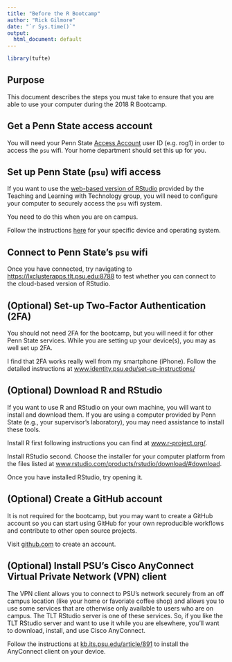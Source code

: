```yaml
---
title: "Before the R Bootcamp"
author: "Rick Gilmore"
date: "`r Sys.time()`"
output:
  html_document: default
---
```


```r
library(tufte)
```

## Purpose

This document describes the steps you must take to ensure that you are able to use your computer during the 2018 R Bootcamp.

## Get a Penn State access account

You will need your Penn State [Access Account](http://www.identity.psu.edu/services/authentication-services/access-accounts/) user ID (e.g. rog1) in order to access the `psu` wifi.
Your home department should set this up for you.

## Set up Penn State (`psu`) wifi access

If you want to use the [web-based version of RStudio](rstudio-server-tlt.html) provided by the Teaching and Learning with Technology group, you will need to configure your computer to securely access the `psu` wifi system.

You need to do this when you are on campus.

Follow the instructions [here](http://wireless.psu.edu/wireless.html) for your specific device and operating system.

## Connect to Penn State's `psu` wifi

Once you have connected, try navigating to <https://lxclusterapps.tlt.psu.edu:8788> to test whether you can connect to the cloud-based version of RStudio.

## (Optional) Set-up Two-Factor Authentication (2FA)

You should not need 2FA for the bootcamp, but you will need it for other Penn State services.
While you are setting up your device(s), you may as well set up 2FA.

I find that 2FA works really well from my smartphone (iPhone).
Follow the detailed instructions at [www.identity.psu.edu/set-up-instructions/](https://www.identity.psu.edu/set-up-instructions/)

## (Optional) Download R and RStudio

If you want to use R and RStudio on your own machine, you will want to install and download them.
If you are using a computer provided by Penn State (e.g., your supervisor's laboratory), you may need assistance to install these tools.

Install R first following instructions you can find at [www.r-project.org/](https://www.r-project.org/).

Install RStudio second.
Choose the installer for your computer platform from the files listed at [www.rstudio.com/products/rstudio/download/#download](https://www.rstudio.com/products/rstudio/download/#download).

Once you have installed RStudio, try opening it.

## (Optional) Create a GitHub account

It is not required for the bootcamp, but you may want to create a GitHub account so you can start using GitHub for your own reproducible workflows and contribute to other open source projects.

Visit [github.com](https://github.com) to create an account.

## (Optional) Install PSU's Cisco AnyConnect Virtual Private Network (VPN) client

The VPN client allows you to connect to PSU's network securely from an off campus location (like your home or favoriate coffee shop) and allows you to use some services that are otherwise only available to users who are on campus.
The TLT RStudio server is one of these services.
So, if you like the TLT RStudio server and want to use it while you are elsewhere, you'll want to download, install, and use Cisco AnyConnect.

Follow the instructions at [kb.its.psu.edu/article/891](http://kb.its.psu.edu/article/891) to install the AnyConnect client on your device.
